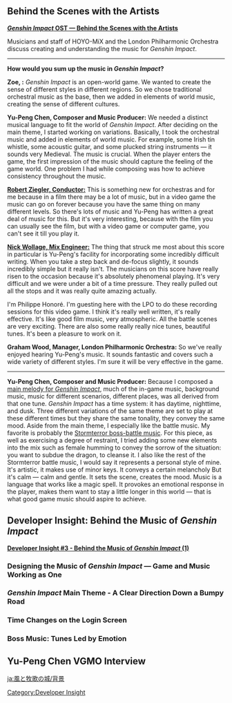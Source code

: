 {{SoundtrackTabs}}
==Behind the Scenes with the Artists==
'''[https://youtu.be/NWttfnCIX5E ''Genshin Impact'' OST — Behind the Scenes with the Artists]'''

Musicians and staff of HOYO-MiX and the London Philharmonic Orchestra discuss creating and understanding the music for ''Genshin Impact''.
----
'''How would you sum up the music in ''Genshin Impact''?'''

'''Zoe, {{Not a Typo|Music Director}}:'''  ''Genshin Impact'' is an open-world game. We wanted to create the sense of different styles in different regions. So we chose traditional orchestral music as the base, then we added in elements of world music, creating the sense of different cultures.

'''Yu-Peng Chen, Composer and Music Producer:''' We needed a distinct musical language to fit the world of ''Genshin Impact''. After deciding on the main theme, I started working on variations. Basically, I took the orchestral music and added in elements of world music. For example, some Irish tin whistle, some acoustic guitar, and some plucked string instruments &mdash; it sounds very Medieval. The music is crucial. When the player enters the game, the first impression of the music should capture the feeling of the game world. One problem I had while composing was how to achieve consistency throughout the music.

'''[https://www.robertziegler.co.uk/ Robert Ziegler, Conductor:]''' This is something new for orchestras and for me because in a film there may be a lot of music, but in a video game the music can go on forever because you have the same thing on many different levels. So there's lots of music and Yu-Peng has written a great deal of music for this. But it's very interesting, because with the film you can usually see the film, but with a video game or computer game, you can't see it till you play it.

'''[https://www.airstudios.com/nick-wollage/ Nick Wollage, Mix Engineer:]''' The thing that struck me most about this score in particular is Yu-Peng's facility for incorporating some incredibly difficult writing. When you take a step back and de-focus slightly, it sounds incredibly simple but it really isn't. The musicians on this score have really risen to the occasion because it's absolutely phenomenal playing. It's very difficult and we were under a bit of a time pressure. They really pulled out all the stops and it was really quite amazing actually.

'''{{w|Philippe Honoré (violinist)|Philippe Honoré, Guest Concertmaster:}}''' I'm Philippe Honoré. I'm guesting here with the LPO to do these recording sessions for this video game. I think it's really well written, it's really effective. It's like good film music, very atmospheric. All the battle scenes are very exciting. There are also some really really nice tunes, beautiful tunes. It's been a pleasure to work on it.

'''Graham Wood, Manager, London Philharmonic Orchestra:''' So we've really enjoyed hearing Yu-Peng's music. It sounds fantastic and covers such a wide variety of different styles. I'm sure it will be very effective in the game.
----
'''Yu-Peng Chen, Composer and Music Producer:''' Because I composed a [[Genshin Impact Main Theme|main melody for ''Genshin Impact'']], much of the in-game music, background music, music for different scenarios, different places, was all derived from that one tune. ''Genshin Impact'' has a time system: it has daytime, nighttime, and dusk. Three different variations of the same theme are set to play at these different times but they share the same tonality, they convey the same mood. Aside from the main theme, I especially like the battle music. My favorite is probably the [[Caelestinum Finale Termini|Stormterror boss-battle music]]. For this piece, as well as exercising a degree of restraint, I tried adding some new elements into the mix such as female humming to convey the sorrow of the situation: you want to subdue the dragon, to cleanse it. I also like the rest of the Stormterror battle music, I would say it represents a personal style of mine. It's artistic, it makes use of minor keys. It conveys a certain melancholy But it's calm &mdash; calm and gentle. It sets the scene, creates the mood. Music is a language that works like a magic spell. It provokes an emotional response in the player, makes them want to stay a little longer in this world &mdash; that is what good game music should aspire to achieve.

==Developer Insight: Behind the Music of ''Genshin Impact''==
'''[https://genshin.hoyoverse.com/en/news/detail/5000 Developer Insight #3 - Behind the Music of ''Genshin Impact'' (1)]'''
===Designing the Music of ''Genshin Impact'' — Game and Music Working as One===
{{Transclude|Soundtrack/Background|Designing the Music of ''Genshin Impact'' — Game and Music Working as One}}

===''Genshin Impact'' Main Theme - A Clear Direction Down a Bumpy Road===
{{Transclude|Soundtrack/Background|''Genshin Impact'' Main Theme - A Clear Direction Down a Bumpy Road}}

===Time Changes on the Login Screen===
{{Transclude|Soundtrack/Background|Time Changes on the Login Screen}}

===Boss Music: Tunes Led by Emotion===
{{Transclude|Soundtrack/Background|Boss Music: Tunes Led by Emotion}}

==Yu-Peng Chen VGMO Interview==
{{Transclude|Soundtrack/Background|Yu-Peng Chen VGMO Interview}}

[[Category:Developer Insight]]

[[ja:風と牧歌の城/背景]]